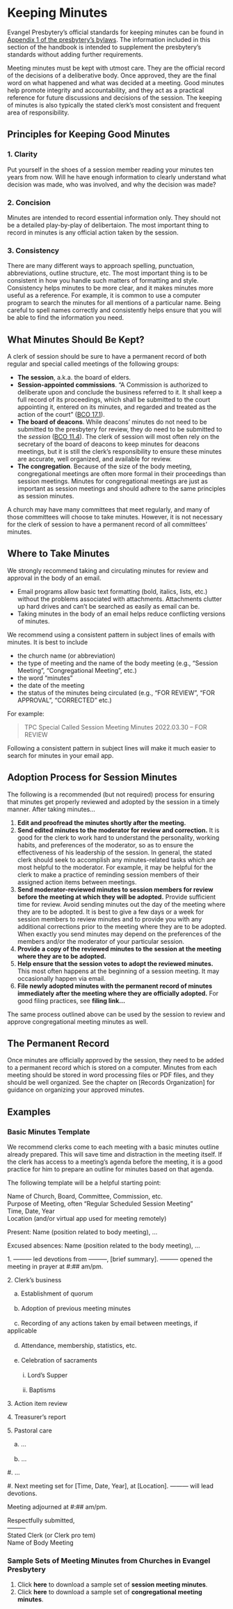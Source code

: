 # Keeping Minutes

Evangel Presbytery's official standards for keeping minutes can be found in [Appendix\ 1 of the presbytery's bylaws](https://docs.google.com/document/d/1WZ4PrWPCNPNsUEmfXLPNXCNJz5qaB09T3HXnCkPh2ak/edit?usp=sharing). The information included in this section of the handbook is intended to supplement the presbytery's standards without adding further requirements.

Meeting minutes must be kept with utmost care. They are the official record of the decisions of a deliberative body. Once approved, they are the final word on what happened and what was decided at a meeting. Good minutes help promote integrity and accountability, and they act as a practical reference for future discussions and decisions of the session. The keeping of minutes is also typically the stated clerk’s most consistent and frequent area of responsibility.

## Principles for Keeping Good Minutes

### 1. Clarity {-}

Put yourself in the shoes of a session member reading your minutes ten years from now. Will he have enough information to clearly understand what decision was made, who was involved, and why the decision was made?

### 2. Concision {-}

Minutes are intended to record essential information only. They should not be a detailed play-by-play of delibertaion. The most important thing to record in minutes is any official action taken by the session.

### 3. Consistency {-}

There are many different ways to approach spelling, punctuation, abbreviations, outline structure, etc. The most important thing is to be consistent in how you handle such matters of formatting and style. Consistency helps minutes to be more clear, and it makes minutes more useful as a reference. For example, it is common to use a computer program to search the minutes for all mentions of a particular name. Being careful to spell names correctly and consistently helps ensure that you will be able to find the information you need.

## What Minutes Should Be Kept?

A clerk of session should be sure to have a permanent record of both regular and special called meetings of the following groups:

* **The session**, a.k.a. the board of elders.
* **Session-appointed commissions**. "A Commission is authorized to deliberate upon and conclude the business referred to it. It shall keep a full record of its proceedings, which shall be submitted to the court appointing it, entered on its minutes, and regarded and treated as the action of the court" ([BCO 17.1](https://evangel.pressbooks.com/chapter/17-ecclesiastical-commissions/)).
* **The board of deacons**. While deacons' minutes do not need to be submitted to the presbytery for review, they do need to be submitted to the *session* ([BCO 11.4](https://evangel.pressbooks.com/chapter/11-the-deacon/)). The clerk of session will most often rely on the secretary of the board of deacons to keep minutes for deacons meetings, but it is still the clerk's responsibility to ensure these minutes are accurate, well organized, and available for review.
* **The congregation**. Because of the size of the body meeting, congregational meetings are often more formal in their proceedings than session meetings. Minutes for congregational meetings are just as important as session meetings and should adhere to the same principles as session minutes.

A church may have many committees that meet regularly, and many of those committees will choose to take minutes. However, it is not necessary for the clerk of session to have a permanent record of all committees' minutes.

## Where to Take Minutes

We strongly recommend taking and circulating minutes for review and approval in the body of an email.

- Email programs allow basic text formatting (bold, italics, lists, etc.) without the problems associated with attachments. Attachments clutter up hard drives and can't be searched as easily as email can be.
- Taking minutes in the body of an email helps reduce conflicting versions of minutes.

We recommend using a consistent pattern in subject lines of emails with minutes. It is best to include

* the church name (or abbreviation)
* the type of meeting and the name of the body meeting (e.g., "Session Meeting", "Congregational Meeting", etc.)
* the word "minutes"
* the date of the meeting
* the status of the minutes being circulated (e.g., "FOR REVIEW", "FOR APPROVAL", "CORRECTED" etc.)

For example:

> TPC Special Called Session Meeting Minutes 2022.03.30 – FOR REVIEW

Following a consistent pattern in subject lines will make it much easier to search for minutes in your email app.

## Adoption Process for Session Minutes

The following is a recommended (but not required) process for ensuring that minutes get properly reviewed and adopted by the session in a timely manner. After taking minutes…

1. **Edit and proofread the minutes shortly after the meeting.**
2. **Send edited minutes to the moderator for review and correction.** It is good for the clerk to work hard to understand the personality, working habits, and preferences of the moderator, so as to ensure the effectiveness of his leadership of the session. In general, the stated clerk should seek to accomplish any minutes-related tasks which are most helpful to the moderator. For example, it may be helpful for the clerk to make a practice of reminding session members of their assigned action items between meetings.
3. **Send moderator-reviewed minutes to session members for review before the meeting at which they will be adopted.** Provide sufficient time for review. Avoid sending minutes out the day of the meeting where they are to be adopted. It is best to give a few days or a week for session members to review minutes and to provide you with any additional corrections prior to the meeting where they are to be adopted. When exactly you send minutes may depend on the preferences of the members and/or the moderator of your particular session.
4. **Provide a copy of the reviewed minutes to the session at the meeting where they are to be adopted.**
5. **Help ensure that the session votes to adopt the reviewed minutes.** This most often happens at the beginning of a session meeting. It may occasionally happen via email.
6. **File newly adopted minutes with the permanent record of minutes immediately after the meeting where they are officially adopted.** For good filing practices, see **filing link…**

The same process outlined above can be used by the session to review and approve congregational meeting minutes as well.

## The Permanent Record

Once minutes are officially approved by the session, they need to be added to a permanent record which is stored on a computer. Minutes from each meeting should be stored in word processing files or PDF files, and they should be well organized. See the chapter on [Records Organization] for guidance on organizing your approved minutes.

## Examples

### Basic Minutes Template

We recommend clerks come to each meeting with a basic minutes outline already prepared. This will save time and distraction in the meeting itself. If the clerk has access to a meeting's agenda before the meeting, it is a good practice for him to prepare an outline for minutes based on that agenda.

The following template will be a helpful starting point:

::::: {.special}
Name of Church, Board, Committee, Commission, etc.  
Purpose of Meeting, often “Regular Scheduled Session Meeting”  
Time, Date, Year  
Location (and/or virtual app used for meeting remotely)

Present: Name (position related to body meeting), …

Excused absences: Name (position related to the body meeting), …

1.\ ——— led devotions from ———, [brief summary]. ——— opened the meeting in prayer at #:## am/pm.

2.\ Clerk’s business
   
|     a.\ Establishment of quorum
|
|     b.\ Adoption of previous meeting minutes
|
|     c.\ Recording of any actions taken by email between meetings, if applicable
|
|     d.\ Attendance, membership, statistics, etc.
|
|     e.\ Celebration of sacraments
|
|          i.\ Lord's Supper
|
|          ii.\ Baptisms
|
3.\ Action item review

4.\ Treasurer’s report

5.\ Pastoral care
   
|     a.\ …
|
|     b.\ …
|
\#. …

\#. Next meeting set for [Time, Date, Year], at [Location]. ——— will lead devotions.

Meeting adjourned at #:## am/pm.

Respectfully submitted,  
———  
Stated Clerk (or Clerk pro tem)  
Name of Body Meeting
:::::

### Sample Sets of Meeting Minutes from Churches in Evangel Presbytery

1. Click **here** to download a sample set of **session meeting minutes**.
2. Click **here** to download a sample set of **congregational meeting minutes**.

<!--- 

## Optional Guidelines

For clerks (or moderators) who want to follow a more thorough set of standards for session minutes, we've provided the guidelines below. We note, however, that these guidelines are *not* required by the presbytery. They are simply offered as an optional aid for ensuring clarity, concision, and consistency.

1. At the beginning of each set of minutes, place a header on the left side, in the following format:

      > Name of Institution  
      Type of Meeting (including the specific body meeting)  
      Month, Date, YYYY, Time  
      Location of meeting (or name of software used if meeting was held virtually, e.g., "via Zoom")

   For a regular session meeting at Holy Trinity Reformed Church, the header would be as follows:

      > Holy Trinity Reformed Church  
      Regular Scheduled Session Meeting  
      October 11, 2012, 7:00pm  
      at Holy Trinity Reformed Church

3. Below the header (one line intervening), type “Present:”, followed by a list of all individuals in attendance at some point during the meeting. After each individual, put in parentheses his position/function in relation to the body meeting; for men with the same position, this may be put after all their names. Separate entries with a semicolon where it separates distinct positions; use a comma between names of the same position. Note these practices in the following example:

   > Present: John Owen (moderator); John Bunyan, Richard Baxter (associate pastors); Jeremy Taylor, Richard Sibbes, Jeremiah Burroughs (assistant pastors); Martin Luther, John Calvin, William Tyndale (elders); Philip Melanchthon (chairman, deacons board); Theodore Beza, Zacharias Ursinus, Jan Hus (deacons); Joshua Congrove (recording clerk); Thomas Aquinas, Clement of Rome (guests of session)

4. Below the previous list, type “Excused absences:”, followed by a list of all regular session members whose absences were excused by the moderator. If desired, type another line beginning with “Other absences:”, in which you list all absences not explicitly excused.

5. Below the prefatory material, and before enumeration of each item, place a paragraph summarizing when the meeting began, as well as the presenter, Scripture reference, and theme of the devotions. Then indicate who opened the meeting in prayer.

6. Minutes should be numbered according to topic. Sometimes, when multiple discussions or decisions happen on one topic, it’s best to use a general heading (e.g., "Baptism issues" or "Financial matters"), and then specific subheadings to organize the information. Other times, simply provide a sentence or two summarizing the discussion, and then place any action items beneath the relevant section.

   Note: When the minutes are compiled and revised, they should be grouped according to their proper topic, even if this does not match the chronology in which they occurred. For example, if discussion in the early part of the meeting concerned the financial matters of a particular committee of the church, and discussion later on dealt with appointments to that committee, these notes should be combined under an appropriate heading. Rarely, it’s useful to keep the notes separate if preserving the chronological order in which they were discussed is absolutely essential; but usually, it's least confusing to gather similar elements together.

7. The cardinal rule of taking minutes is to write enough, but not more. Crucial to include are **action items** (see below), **motions**, and **resolutions**. Helpful to include are sentences summarizing reports made by members (e.g., the financial report), and a brief statement of what was discussed (one or two sentences). Since minutes are properly intended to record only official actions of the board, please do not include opinions or consensus of the board or its individuals. The exception to this rule is when a member of the board would like his opposition to the session’s decision recorded in the minutes as a protest. In this case, however, he then needs to inform the entire board of his wish to record his opposition, and the moderator will help the recorder of the minutes to handle it properly.

   In addition, many decisions will be declared by the moderator to be "by consensus." Such decisions are to be recorded as official actions of the board, and should be prefaced with "By consensus" (see below). Unless so directed, do not write down the details of the discussion, nor the individual points made in the process. Record where the board finally arrives, not how they got there.

8. Below the relevant topic, indicate tasks assigned to individuals in the following format:

   > —NEW ACTION ITEM: Joe Schmoe will write a valediction to his name (copying elder Bob Smith on it), expressing his joy at being able to acquire a new designation.
   
   Make sure that action items contain all the necessary information for carrying out the assigned task. For example, an action item should never read as follows:
   
   > —NEW ACTION ITEM: Elder Jonathan Johnson will do the same as above.
      
   Instead, fully write out what Elder Jonathan Johnson is supposed to do, even if it means copying and pasting from another action item.

9. Record the names of anyone who takes significant action, to include motions, of course, but also action such as opening or closing in prayer. Often, if the action taken is informal or unanimous, you may also use "M/S/A" or "by consensus," depending on the nature of the action (and on whether you’re able to record the names fast enough!)

10. Votes in the negative do not need to be recorded unless requested by the voter, or unless the moderator so directs.

11. When recording names of individuals, always give the first and last name, unless that individual has been mentioned in a previous sentence of the same numbered item.

12. Do not hesitate to remind the moderator of his various duties if he overlooks them, particularly if they bear directly upon the minutes. Such duties include prayer at the open and close of the meeting, assigning action items to specific members of the board, ensuring that initial motions are given and seconded before proceeding with a vote, setting the time and place of the next meeting and who will give devotions, and so on.
 
13. If there is any more than one instance of orders of the day, sum the total number of minutes granted in aggregate, and express this in a single motion, e.g., "M/S/A for orders of the day for 45 minutes, in totality."

14. Supplemental documents: Documents that are approved by the board should only be referenced within the minutes themselves, and then appended inline below the body of the minutes. If documents are especially long or dependent upon formatting that may be lost in email form, you may also attach the original document as a PDF; regardless, documents must also be included inline.

15. Abbreviations for organizations or ministries of the church should only be used when clear and stated in full prior to their use. For example: The session received a report on New Geneva Academy (NGA) from Pastor Smith. He explained that NGA is working on…

16. Style: In general, our standard is Chicago Manual of Style. For commas, use the Oxford comma (i.e., including a comma before the final item in a list). Use only one space between sentences.

    Be scrupulous in your sentence structure, vocabulary, and style. Your goal is to produce a document in which the moderator will find nothing needing change. Likely you’ll never achieve that, but it’s something to aim for!

17. Concluding matter: Always include a statement about when and where the next meeting will be, and who will provide devotions. Then indicate when the meeting was adjourned, and by whose motion and prayer.

18. Below the body of the minutes, but before any supplemental documents, write the closing signature as follows:

    > Respectfully submitted,  
    Your Name
    Clerk of Session (or Clerk pro tem) 
    Name of Body Meeting
   
19. Separate the minutes proper from any supplemental appended documents with a row of asterisks or hyphens.

-->